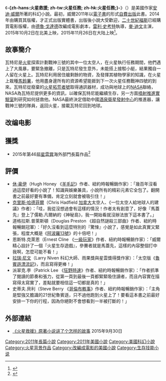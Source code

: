 {{expand|time=2016-02-27T06:46:12+00:00}}
{{refimprove|time=2016-02-27T06:46:12+00:00}}
{{noteTA
|T=zh-hant:火星任務 (小說);zh-hans:火星救援 (小说); zh-hk:火星任務 (小說);
|1=zh-hant:火星拓荒者;zh-hans:火星探路者;zh-hk:火星探路者;
|2=zh-hant:太空人;zh-hans:航天员;
|3=zh-hans:火星救援; zh-tw:絕地救援; zh-hk:火星任務;
|4=zh-hant:戰神;zh-hans:阿瑞斯;zh-hk:戰神;
}}
{{infobox Book |
| name            = 火星救援
| title_orig    = '''''The Martian'''''
| image = The Martian 2014.jpg
| image_caption = 2014年精裝版封面
| author        = [[安迪·威爾|安迪·威爾]]
| country         = {{USA}}
| language        = [[英文|英文]]
| series          =
| genre         = [[科幻小說|科幻小說]]
| media_type     = 印刷書，[[電子書|電子書]], [[有聲書|有聲書]]
| pages          = 369
| isbn     = 978-0-8041-3902-1
| release_date  = 2011年（電子書，自費出版）<br />2014年（實體書）
}}

《'''-{zh-hans:火星救援; zh-tw:火星任務; zh-hk:火星任務;}-'''》（{{lang-en|''The Martian''}}）是美國作家[[安迪·威爾|安迪·威爾]]所著的科幻小說。最初，威爾2011年以[[電子書|電子書]]的形式[[自費出版|自費出版]]此書。2014年由{{link-en|Crown Publishing Group|Crown Publishing Group|Crown Publishing}}購買其版權，才正式出版實體書，出版後小說大受歡迎，[[二十世紀福斯|二十世紀福斯]]已經購買電影版權，由[[德魯·戈達德|德魯·戈達德]]改編成電影劇本，[[雷利·史考特|雷利·史考特]]執導，[[麥·迪文|麥·迪文]]主演，2015年10月2日在北美上映，2015年11月26日在大陆上映<ref>{{Cite web |url=http://e.ent.163.com/docs/2/2015101409/B5SP1DM190011DM2.html |title=《火星救援》内地定档。 |access-date=2015-10-26 |archive-url=https://web.archive.org/web/20151225085852/http://e.ent.163.com/docs/2/2015101409/B5SP1DM190011DM2.html |archive-date=2015-12-25 |dead-url=yes }}</ref>。

==故事簡介==
瓦特尼是[[火星|火星]]探索計劃戰神三號的其中一位太空人，在火星執行任務期間，他們遇上了大風暴，要緊急撤離，只是瓦特尼發生意外，未能搭上接駁小艇，結果獨自一人留在火星上。瓦特尼利用居住艙剩餘的物資，及發揮其植物學家的知識，在火星上栽種[[馬鈴薯|馬鈴薯]]，他用盡身邊所有的資源希望能捱到下一次火星任務戰神四號的到來。瓦特尼從廢棄的[[火星拓荒者號|火星拓荒者號]]取得通訊器材，成功與地球上的[[NASA|NASA]]聯絡，NASA為瓦特尼提供更多的資訊，以確保瓦特尼能繼續生存，另一方面[[噴射推進實驗室|噴射推進實驗室]]則研究如何拯救他。NASA最終決定借助中國[[酒泉衛星發射中心|酒泉衛星發射中心]]的推進器，讓戰神三號的隊員，返回火星，接載瓦特尼回到地球。

== 改编电影 ==
{{main|絕地救援}}
== 獲獎 ==
*2015年第46屆[[星雲賞|星雲賞]]海外部門長篇作品<ref>{{Cite web |url=http://www.sf-fan.gr.jp/awards/2015result.html |title=2015年 第46回星雲賞 |access-date=2021-09-19 |archive-date=2021-10-19 |archive-url=https://web.archive.org/web/20211019151028/http://www.sf-fan.gr.jp/awards/2015result.html |dead-url=no }}</ref>

== 評價 ==
*[[休·豪伊|休·豪伊]]（Hugh Honey 《[[羊毛記|羊毛記]]》作者、紐約時報暢銷作家）：「幾百年沒看過這麼好看的小說了！知識與娛樂兼具，小說所有的精彩元素它全包了。翻開書之前最好要有準備，肯定立刻就會被吸引住！」
*[[克里斯·哈德菲爾|克里斯·哈德菲爾]]（Chris Hadfield [[加拿大|加拿大]]太空人、《一位太空人給地球人的建議》作者）：「哇，我從沒想過會有這樣的情況！作者太有創意了，好像『馬蓋先』登上了儒勒.凡爾納的《神秘島》，我一開始看就沒辦法放下這本書了。」
*道格拉斯.普萊斯頓（Douglas Preston 《超自然謎殺三部曲》作者、紐約時報暢銷冠軍）：「好久沒看到這麼特別的『驚悚』小說了，感覺是如此真實又緊張，程度大概是《[[阿波羅13號|阿波羅13號]]》的十倍吧！」
*恩斯特.克萊恩（Ernest Cline 《[[一級玩家|一級玩家]]》作者、紐約時報暢銷作家）：「威爾精心設計了一個『火星生存遊戲』，參賽者就是馬蓋先，這樣的內容整個打中我啊，怎麼可能不看！」
*[[拉瑞·尼文|拉瑞·尼文]]（Larry Niven 科幻大師、雨果獎與星雲獎得獎作家）：「太空版《[[魯賓遜漂流記|魯賓遜漂流記]]》，而且寫得更棒！」
*派翠克.李（Patrick Lee 《[[狂野時速|狂野時速]]》作者、紐約時報暢銷作家）：「作者抓準了閱讀的節奏和張力，從第一頁到最後一頁都緊緊吸住讀者，而且內容實在描寫得太寫實了，差點就要相信這一切都是真的！」
*史蒂夫.貝利（Steve Berry 《[[哥倫布軼事|哥倫布軼事]]》作者、紐約時報暢銷作家）：「主角是堅強又膽識的21世紀魯賓遜，只不過他跑到火星上了！要看這本書之前最好安排一下你的行程，因為你絕對不會想看到一半被打斷的！」

==外部連結==
*[http://www.thepaper.cn/newsDetail_forward_1380540 《火星救援》原著小说讲了个怎样的故事] {{Wayback|url=http://www.thepaper.cn/newsDetail_forward_1380540 |date=20151104220528 }} 2015年9月30日

[[Category:2011年長篇小說|Category:2011年長篇小說]]
[[Category:2011年美國小說|Category:2011年美國小說]]
[[Category:美國科幻小說|Category:美國科幻小說]]
[[Category:火星背景作品|Category:火星背景作品]]
[[Category:改編成電影的美國小說|Category:改編成電影的美國小說]]
[[Category:生存技能小说|Category:生存技能小说]]